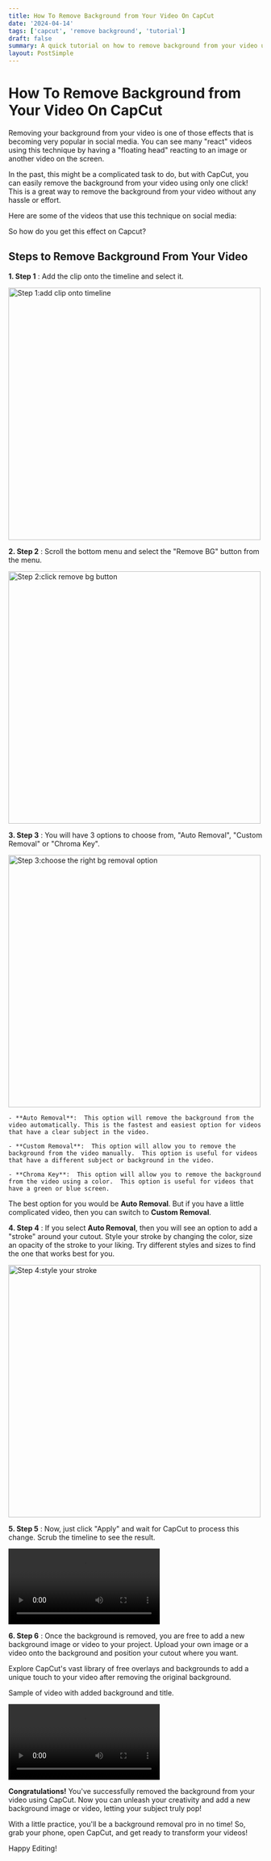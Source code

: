 ```yaml
---
title: How To Remove Background from Your Video On CapCut
date: '2024-04-14'
tags: ['capcut', 'remove background', 'tutorial']
draft: false
summary: A quick tutorial on how to remove background from your video using CapCut.
layout: PostSimple
---
```


# How To Remove Background from Your Video On CapCut

Removing your background from your video is one of those effects that is becoming very popular in social media. You can see many "react" videos using this technique by having a "floating head" reacting to an image or another video on the screen.

In the past, this might be a complicated task to do, but with CapCut, you can easily remove the background from your video using only one click!  This is a great way to remove the background from your video without any hassle or effort.

Here are some of the videos that use this technique on social media:

So how do you get this effect on Capcut?

## Steps to Remove Background From Your Video

**1. Step 1** 
: Add the clip onto the timeline and select it.

<img src="/static/images/capcut/removebackground/step1.jpg" width="auto" height="500" alt="Step 1:add clip onto timeline">

**2. Step 2** 
: Scroll the bottom menu and select the "Remove BG" button from the menu.

<img src="/static/images/capcut/removebackground/step2.jpg" width="auto" height="500" alt="Step 2:click remove bg button">

**3. Step 3** 
: You will have 3 options to choose from, "Auto Removal", "Custom Removal" or "Chroma Key".

<img src="/static/images/capcut/removebackground/step3.jpg" width="auto" height="500" alt="Step 3:choose the right bg removal option">

    - **Auto Removal**:  This option will remove the background from the video automatically. This is the fastest and easiest option for videos that have a clear subject in the video. 

    - **Custom Removal**:  This option will allow you to remove the background from the video manually.  This option is useful for videos that have a different subject or background in the video.

    - **Chroma Key**:  This option will allow you to remove the background from the video using a color.  This option is useful for videos that have a green or blue screen.

The best option for you would be **Auto Removal**. But if you have a little complicated video, then you can switch to **Custom Removal**.

**4. Step 4** 
: If you select **Auto Removal**, then you will see an option to add a "stroke" around your cutout. Style your stroke by changing the color, size an opacity of the stroke to your liking. Try different styles and sizes to find the one that works best for you.

<img src="/static/images/capcut/removebackground/step4.jpg" width="auto" height="500" alt="Step 4:style your stroke">

**5. Step 5** 
: Now, just click "Apply" and wait for CapCut to process this change. Scrub the timeline to see the result.

<video controls>
  <source
    src="/static/images/capcut/removebackground/Screen_Recording_20240414_145505_CapCut.mp4"
    type="video/mp4"
  />
</video>

**6. Step 6** 
: Once the background is removed, you are free to add a new background image or video to your project. Upload your own image or a video onto the background and position your cutout where you want.

Explore CapCut's vast library of free overlays and backgrounds to add a unique touch to your video after removing the original background.

Sample of video with added background and title.

<video controls>
  <source
    src="/static/images/capcut/removebackground/Screen_Recording_20240414_145505_CapCut.mp4"
    type="video/mp4"
  />
</video>

**Congratulations!**  You've successfully removed the background from your video using CapCut.  Now you can unleash your creativity and add a new background image or video, letting your subject truly pop!

With a little practice, you'll be a background removal pro in no time!  So, grab your phone, open CapCut, and get ready to transform your videos!

Happy Editing!
